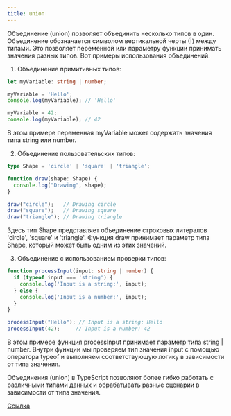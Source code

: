 ```yaml
---
title: union
---
```


Объединение (union) позволяет объединить несколько типов в один. Объединение обозначается символом вертикальной черты (|) между типами. Это позволяет переменной или параметру функции принимать значения разных типов. Вот примеры использования объединений:

1. Объединение примитивных типов:
```typescript
let myVariable: string | number;

myVariable = 'Hello';
console.log(myVariable); // 'Hello'

myVariable = 42;
console.log(myVariable); // 42
```
В этом примере переменная myVariable может содержать значения типа string или number.

2. Объединение пользовательских типов:
```typescript
type Shape = 'circle' | 'square' | 'triangle';

function draw(shape: Shape) {
  console.log("Drawing", shape);
}

draw("circle");   // Drawing circle
draw("square");   // Drawing square
draw("triangle"); // Drawing triangle
```
Здесь тип Shape представляет объединение строковых литералов 'circle', 'square' и 'triangle'. Функция draw принимает параметр типа Shape, который может быть одним из этих значений.

3. Объединение с использованием проверки типов:
```typescript
function processInput(input: string | number) {
  if (typeof input === 'string') {
    console.log('Input is a string:', input);
  } else {
    console.log('Input is a number:', input);
  }
}

processInput("Hello"); // Input is a string: Hello
processInput(42);     // Input is a number: 42
```
В этом примере функция processInput принимает параметр типа string | number. Внутри функции мы проверяем тип значения input с помощью оператора typeof и выполняем соответствующую логику в зависимости от типа значения.

Объединения (union) в TypeScript позволяют более гибко работать с различными типами данных и обрабатывать разные сценарии в зависимости от типа значения.

[Ссылка](https://metanit.com/web/typescript/2.13.php)